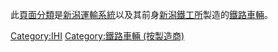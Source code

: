 此[[頁面分類|頁面分類]]是[[新潟運輸系統|新潟運輸系統]]以及其前身[[新潟鐵工所|新潟鐵工所]]製造的[[鐵路車輛|鐵路車輛]]。

[[Category:IHI|Category:IHI]]
[[Category:鐵路車輛_(按製造商)|Category:鐵路車輛 (按製造商)]]
